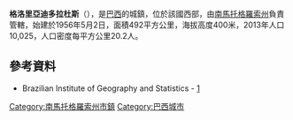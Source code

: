 {{coord|22|25|04|S|54|13|58|W|scale:30000|display=title}}

'''格洛里亞迪多拉杜斯'''（{{lang-pt|Glória de Dourados}}），是[[巴西|巴西]]的城鎮，位於該國西部，由[[南馬托格羅索州|南馬托格羅索州]]負責管轄，始建於1956年5月2日，面積492平方公里，海拔高度400米，2013年人口10,025，人口密度每平方公里20.2人。

==參考資料==
* Brazilian Institute of Geography and Statistics - [https://web.archive.org/web/20080611095922/http://www.ibge.gov.br/cidadesat/default.php]

{{Brazil-geo-stub}}
{{南馬托格羅索州市鎮}}
[[Category:南馬托格羅索州市鎮|Category:南馬托格羅索州市鎮]]
[[Category:巴西城市|Category:巴西城市]]